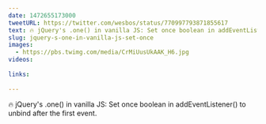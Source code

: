 ```yaml
---
date: 1472655173000
tweetURL: https://twitter.com/wesbos/status/770997793871855617
text: 🔥 jQuery's .one() in vanilla JS: Set once boolean in addEventListener() to unbind after the first event. 
slug: jquery-s-one-in-vanilla-js-set-once
images:
  - https://pbs.twimg.com/media/CrMiUusUkAAK_H6.jpg
videos:
  
links:
  
---
```

🔥 jQuery's .one() in vanilla JS: Set once boolean in addEventListener() to unbind after the first event.
